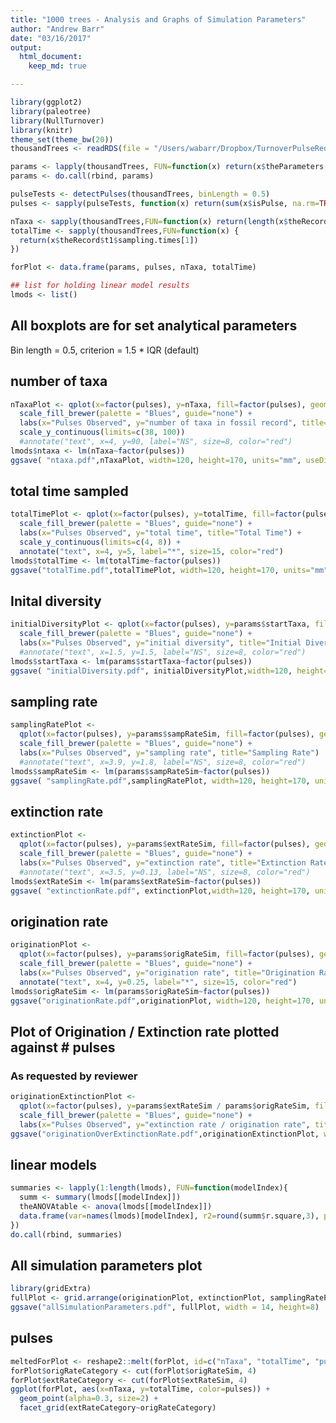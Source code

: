 ```yaml
---
title: "1000 trees - Analysis and Graphs of Simulation Parameters"
author: "Andrew Barr"
date: "03/16/2017"
output: 
  html_document:
    keep_md: true

---
```


```r
library(ggplot2)
library(paleotree)
library(NullTurnover)
library(knitr)
theme_set(theme_bw(20))
thousandTrees <- readRDS(file = "/Users/wabarr/Dropbox/TurnoverPulseRedux/NullTurnover/Analysis_Paleobio_Manuscript/ThousandTrees.RDS")
```




```r
params <- lapply(thousandTrees, FUN=function(x) return(x$theParameters[1,c("origRateSim","extRateSim","sampRateSim","startTaxa")]))
params <- do.call(rbind, params)

pulseTests <- detectPulses(thousandTrees, binLength = 0.5)
pulses <- sapply(pulseTests, function(x) return(sum(x$isPulse, na.rm=TRUE)))

nTaxa <- sapply(thousandTrees,FUN=function(x) return(length(x$theRecord)))
totalTime <- sapply(thousandTrees,FUN=function(x) {
  return(x$theRecord$t1$sampling.times[1])
})

forPlot <- data.frame(params, pulses, nTaxa, totalTime)

## list for holding linear model results
lmods <- list()
```

## All boxplots are for set analytical parameters 

Bin length = 0.5, criterion = 1.5 * IQR (default)

## number of taxa

```r
nTaxaPlot <- qplot(x=factor(pulses), y=nTaxa, fill=factor(pulses), geom="boxplot") + 
  scale_fill_brewer(palette = "Blues", guide="none") + 
  labs(x="Pulses Observed", y="number of taxa in fossil record", title="Total Taxa in Record") + 
  scale_y_continuous(limits=c(38, 100)) 
  #annotate("text", x=4, y=90, label="NS", size=8, color="red")
lmods$ntaxa <- lm(nTaxa~factor(pulses))
ggsave( "ntaxa.pdf",nTaxaPlot, width=120, height=170, units="mm", useDingbats=FALSE)
```

## total time sampled

```r
totalTimePlot <- qplot(x=factor(pulses), y=totalTime, fill=factor(pulses), geom="boxplot") + 
  scale_fill_brewer(palette = "Blues", guide="none") + 
  labs(x="Pulses Observed", y="total time", title="Total Time") + 
  scale_y_continuous(limits=c(4, 8)) + 
  annotate("text", x=4, y=5, label="*", size=15, color="red")
lmods$totalTime <- lm(totalTime~factor(pulses))
ggsave("totalTime.pdf",totalTimePlot, width=120, height=170, units="mm")
```

## Inital diversity

```r
initialDiversityPlot <- qplot(x=factor(pulses), y=params$startTaxa, fill=factor(pulses), geom="boxplot") + 
  scale_fill_brewer(palette = "Blues", guide="none") + 
  labs(x="Pulses Observed", y="initial diversity", title="Initial Diversity") 
  #annotate("text", x=1.5, y=1.5, label="NS", size=8, color="red")
lmods$startTaxa <- lm(params$startTaxa~factor(pulses))
ggsave( "initialDiversity.pdf", initialDiversityPlot,width=120, height=170, units="mm")
```

## sampling rate

```r
samplingRatePlot <- 
  qplot(x=factor(pulses), y=params$sampRateSim, fill=factor(pulses), geom="boxplot") + 
  scale_fill_brewer(palette = "Blues", guide="none") + 
  labs(x="Pulses Observed", y="sampling rate", title="Sampling Rate") 
  #annotate("text", x=3.9, y=1.8, label="NS", size=8, color="red")
lmods$sampRateSim <- lm(params$sampRateSim~factor(pulses))
ggsave( "samplingRate.pdf",samplingRatePlot, width=120, height=170, units="mm")
```

##  extinction rate

```r
extinctionPlot <- 
  qplot(x=factor(pulses), y=params$extRateSim, fill=factor(pulses), geom="boxplot") + 
  scale_fill_brewer(palette = "Blues", guide="none") + 
  labs(x="Pulses Observed", y="extinction rate", title="Extinction Rate") 
  #annotate("text", x=3.5, y=0.13, label="NS", size=8, color="red")
lmods$extRateSim <- lm(params$extRateSim~factor(pulses))
ggsave( "extinctionRate.pdf", extinctionPlot,width=120, height=170, units="mm")
```

## origination rate

```r
originationPlot <- 
  qplot(x=factor(pulses), y=params$origRateSim, fill=factor(pulses), geom="boxplot") + 
  scale_fill_brewer(palette = "Blues", guide="none") + 
  labs(x="Pulses Observed", y="origination rate", title="Origination Rate") + 
  annotate("text", x=4, y=0.25, label="*", size=15, color="red")
lmods$origRateSim <- lm(params$origRateSim~factor(pulses))
ggsave("originationRate.pdf",originationPlot, width=120, height=170, units="mm")
```

## Plot of Origination / Extinction rate plotted against # pulses

### As requested by reviewer

```r
originationExtinctionPlot <- 
  qplot(x=factor(pulses), y=params$extRateSim / params$origRateSim, fill=factor(pulses), geom="boxplot") + 
  scale_fill_brewer(palette = "Blues", guide="none") + 
  labs(x="Pulses Observed", y="extinction rate / origination rate", title="Extinct. Rate / Orig Rate") 
ggsave("originationOverExtinctionRate.pdf",originationExtinctionPlot, width=120, height=170, units="mm")
```

## linear models

```r
summaries <- lapply(1:length(lmods), FUN=function(modelIndex){
  summ <- summary(lmods[[modelIndex]])
  theANOVAtable <- anova(lmods[[modelIndex]])
  data.frame(var=names(lmods)[modelIndex], r2=round(summ$r.square,3), p=round(theANOVAtable$Pr[1],3), f=round(theANOVAtable$F[1],3), slope=coef(lmods[[modelIndex]])[2])
})
do.call(rbind, summaries)
```

## All simulation parameters plot

```r
library(gridExtra)
fullPlot <- grid.arrange(originationPlot, extinctionPlot, samplingRatePlot, totalTimePlot, nTaxaPlot, initialDiversityPlot, ncol=3)
ggsave("allSimulationParameters.pdf", fullPlot, width = 14, height=8)
```

## pulses
```r
meltedForPlot <- reshape2::melt(forPlot, id=c("nTaxa", "totalTime", "pulses"))
forPlot$origRateCategory <- cut(forPlot$origRateSim, 4)
forPlot$extRateCategory <- cut(forPlot$extRateSim, 4)
ggplot(forPlot, aes(x=nTaxa, y=totalTime, color=pulses)) + 
  geom_point(alpha=0.3, size=2) + 
  facet_grid(extRateCategory~origRateCategory)
```


